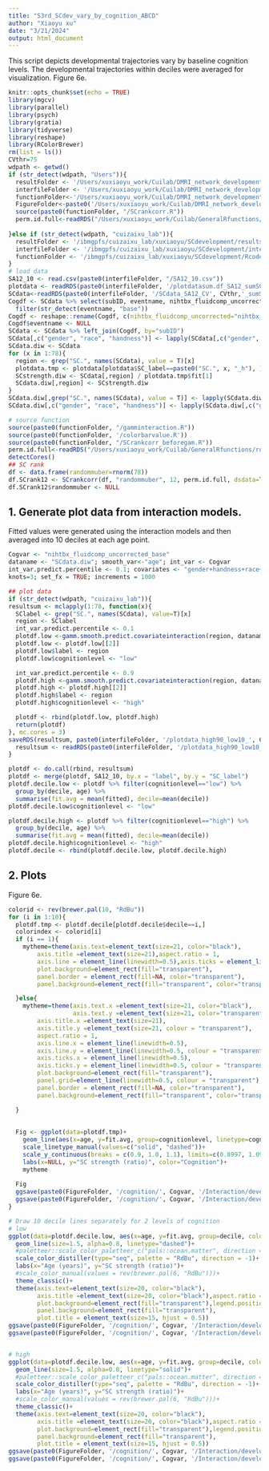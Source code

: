 ```yaml
---
title: "S3rd_SCdev_vary_by_cognition_ABCD"
author: "Xiaoyu xu"
date: "3/21/2024"
output: html_document
---
```

This script depicts developmental trajectories vary by baseline cognition levels.
The developmental trajectories within deciles were averaged for visualization. Figure 6e.
```r
knitr::opts_chunk$set(echo = TRUE)
library(mgcv)
library(parallel)
library(psych)
library(gratia)
library(tidyverse)
library(reshape)
library(RColorBrewer)
rm(list = ls())
CVthr=75
wdpath <- getwd()
if (str_detect(wdpath, "Users")){
  resultFolder <- '/Users/xuxiaoyu_work/Cuilab/DMRI_network_development/SC_development/results_ABCD'
  interfileFolder <- '/Users/xuxiaoyu_work/Cuilab/DMRI_network_development/SC_development/interdataFolder_ABCD'
  functionFolder<-'/Users/xuxiaoyu_work/Cuilab/DMRI_network_development/SC_development/Rcode_SCdevelopment/gamfunction'
  FigureFolder<-paste0('/Users/xuxiaoyu_work/Cuilab/DMRI_network_development/SC_development/Figure_ABCD_final/SA12/CV', CVthr)
  source(paste0(functionFolder, "/SCrankcorr.R"))
  perm.id.full<-readRDS("/Users/xuxiaoyu_work/Cuilab/GeneralRfunctions/rotate_parcellation/SA12_sphericalrotations_N10000.rds")
  
}else if (str_detect(wdpath, "cuizaixu_lab")){
  resultFolder <- '/ibmgpfs/cuizaixu_lab/xuxiaoyu/SCdevelopment/results_ABCD'
  interfileFolder <- '/ibmgpfs/cuizaixu_lab/xuxiaoyu/SCdevelopment/interdataFolder_ABCD'
  functionFolder <- '/ibmgpfs/cuizaixu_lab/xuxiaoyu/SCdevelopment/Rcode_SCdevelopment/gamfunction'
}
# load data
SA12_10 <- read.csv(paste0(interfileFolder, "/SA12_10.csv"))
plotdata <- readRDS(paste0(interfileFolder, '/plotdatasum.df_SA12_sumSCinvnode_siteall_CV', CVthr,'.rds'))
SCdata<-readRDS(paste0(interfileFolder, '/SCdata_SA12_CV', CVthr,'_sumSCinvnode.sum.msmtcsd.combatage.rds'))
Cogdf <- SCdata %>% select(subID, eventname, nihtbx_fluidcomp_uncorrected) %>% drop_na() %>% 
  filter(str_detect(eventname, "base"))
Cogdf <- reshape::rename(Cogdf, c(nihtbx_fluidcomp_uncorrected="nihtbx_fluidcomp_uncorrected_base"))
Cogdf$eventname <- NULL
SCdata <- SCdata %>% left_join(Cogdf, by="subID")
SCdata[,c("gender", "race", "handness")] <- lapply(SCdata[,c("gender", "race", "handness")], as.factor)
SCdata.diw <- SCdata
for (x in 1:78){
  region <- grep("SC.", names(SCdata), value = T)[x]
  plotdata.tmp <- plotdata[plotdata$SC_label==paste0("SC.", x, "_h"), ]
  SCstrength.diw <- SCdata[,region] / plotdata.tmp$fit[1]
  SCdata.diw[,region] <- SCstrength.diw
}
SCdata.diw[,grep("SC.", names(SCdata), value = T)] <- lapply(SCdata.diw[,grep("SC.", names(SCdata), value = T)], as.numeric)
SCdata.diw[,c("gender", "race", "handness")] <- lapply(SCdata.diw[,c("gender", "race", "handness")], as.factor)

# source function
source(paste0(functionFolder, "/gamminteraction.R"))
source(paste0(functionFolder, '/colorbarvalue.R'))
source(paste0(functionFolder, "/SCrankcorr_beforegam.R"))
perm.id.full<-readRDS("/Users/xuxiaoyu_work/Cuilab/GeneralRfunctions/rotate_parcellation/SA12_sphericalrotations_N10000.rds")
detectCores()
## SC rank
df <- data.frame(randommuber=rnorm(78))
df.SCrank12 <- SCrankcorr(df, "randommuber", 12, perm.id.full, dsdata=TRUE)
df.SCrank12$randommuber <- NULL

```

## 1. Generate plot data from interaction models.
Fitted values were generated using the interaction models and then averaged into 10 deciles at each age point.
```r
Cogvar <- "nihtbx_fluidcomp_uncorrected_base"
dataname <- "SCdata.diw"; smooth_var<-"age"; int_var <- Cogvar
int_var.predict.percentile <- 0.1; covariates <- "gender+handness+race+mean_fd"
knots=3; set_fx = TRUE; increments = 1000

## plot data
if (str_detect(wdpath, "cuizaixu_lab")){
resultsum <- mclapply(1:78, function(x){
  SClabel <- grep("SC.", names(SCdata), value=T)[x]
  region <- SClabel
  int_var.predict.percentile <- 0.1
  plotdf.low <-gamm.smooth.predict.covariateinteraction(region, dataname, smooth_var, int_var,int_var.predict.percentile, covariates, knots, set_fx, increments, stats_only=F)
  plotdf.low <- plotdf.low[[2]]
  plotdf.low$label <- region
  plotdf.low$cognitionlevel <- "low"

  int_var.predict.percentile <- 0.9
  plotdf.high <-gamm.smooth.predict.covariateinteraction(region, dataname, smooth_var, int_var,int_var.predict.percentile, covariates, knots, set_fx, increments, stats_only=F)
  plotdf.high <- plotdf.high[[2]]
  plotdf.high$label <- region
  plotdf.high$cognitionlevel <- "high"

  plotdf <- rbind(plotdf.low, plotdf.high)
  return(plotdf)
}, mc.cores = 3)
saveRDS(resultsum, paste0(interfileFolder, '/plotdata_high90_low10_', Cogvar, '_develop.rds'))}else{
  resultsum <- readRDS(paste0(interfileFolder, '/plotdata_high90_low10_', Cogvar, '_develop.rds'))
}

plotdf <- do.call(rbind, resultsum)
plotdf <- merge(plotdf, SA12_10, by.x = "label", by.y = "SC_label")
plotdf.decile.low <- plotdf %>% filter(cognitionlevel=="low") %>% 
  group_by(decile, age) %>%
  summarise(fit.avg = mean(fitted), decile=mean(decile))
plotdf.decile.low$cognitionlevel <- "low"

plotdf.decile.high <- plotdf %>% filter(cognitionlevel=="high") %>% 
  group_by(decile, age) %>%
  summarise(fit.avg = mean(fitted), decile=mean(decile))
plotdf.decile.high$cognitionlevel <- "high"
plotdf.decile <- rbind(plotdf.decile.low, plotdf.decile.high)

```

## 2. Plots
Figure 6e.
```r
colorid <- rev(brewer.pal(10, "RdBu"))
for (i in 1:10){
  plotdf.tmp <- plotdf.decile[plotdf.decile$decile==i,]
  colorindex <- colorid[i]
  if (i == 1){
    mytheme=theme(axis.text=element_text(size=21, color="black"), 
        axis.title =element_text(size=21),aspect.ratio = 1,
        axis.line = element_line(linewidth=0.5),axis.ticks = element_line(linewidth=0.5),
        plot.background=element_rect(fill="transparent"),
        panel.border = element_rect(fill=NA, color="transparent"),
        panel.background=element_rect(fill="transparent", color="transparent"), legend.position = "none")

  }else{
    mytheme=theme(axis.text.x =element_text(size=21, color="black"), 
                  axis.text.y =element_text(size=21, color="transparent"),
        axis.title.x =element_text(size=21),
        axis.title.y =element_text(size=21, colour = "transparent"),
        aspect.ratio = 1,
        axis.line.x = element_line(linewidth=0.5), 
        axis.line.y = element_line(linewidth=0.5, colour = "transparent"),
        axis.ticks.x = element_line(linewidth=0.5),
        axis.ticks.y = element_line(linewidth=0.5, colour = "transparent"),
        plot.background=element_rect(fill="transparent"),
        panel.grid=element_line(linewidth=0.5, colour = "transparent"),
        panel.border = element_rect(fill=NA, color="transparent"),
        panel.background=element_rect(fill="transparent", color="transparent"), legend.position = "none")

  }
  
  
  Fig <- ggplot(data=plotdf.tmp)+
    geom_line(aes(x=age, y=fit.avg, group=cognitionlevel, linetype=cognitionlevel), linewidth=1.2, color=colorindex)+
    scale_linetype_manual(values=c("solid", "dashed"))+
    scale_y_continuous(breaks = c(0.9, 1.0, 1.1), limits=c(0.8997, 1.0980))+
    labs(x=NULL, y="SC strength (ratio)", color="Cognition")+
    mytheme
  
  Fig
  ggsave(paste0(FigureFolder, '/cognition/', Cogvar, '/Interaction/developmentcurve_decile', i, '.tiff'),Fig, width = 10, height = 10, units = "cm")
  ggsave(paste0(FigureFolder, '/cognition/', Cogvar, '/Interaction/developmentcurve_decile', i, '.svg'),Fig, width = 10, height = 10, units = "cm")
}

# Draw 10 decile lines separately for 2 levels of cognition
# low
ggplot(data=plotdf.decile.low, aes(x=age, y=fit.avg, group=decile, color=decile))+
  geom_line(size=1.5, alpha=0.8, linetype="dashed")+
  #paletteer::scale_color_paletteer_c("pals::ocean.matter", direction = -1, values=colorbarvalues.meanderiv2, oob = squish) +
  scale_color_distiller(type="seq", palette = "RdBu", direction = -1)+
  labs(x="Age (years)", y="SC strength (ratio)")+
  #scale_color_manual(values = rev(brewer.pal(6, "RdBu")))+
  theme_classic()+
  theme(axis.text=element_text(size=20, color="black"), 
        axis.title =element_text(size=20, color="black"),aspect.ratio = 0.8,
        plot.background=element_rect(fill="transparent"),legend.position = "none",
        panel.background=element_rect(fill="transparent"),
        plot.title = element_text(size=15, hjust = 0.5))
ggsave(paste0(FigureFolder, '/cognition/', Cogvar, '/Interaction/developmentcurve_decile_ratio_low.tiff'),width = 14, height = 12, units = "cm")
ggsave(paste0(FigureFolder, '/cognition/', Cogvar, '/Interaction/developmentcurve_decile_ratio_low.svg'),width = 14, height = 12, units = "cm")


# high
ggplot(data=plotdf.decile.low, aes(x=age, y=fit.avg, group=decile, color=decile))+
  geom_line(size=1.5, alpha=0.8, linetype="solid")+
  #paletteer::scale_color_paletteer_c("pals::ocean.matter", direction = -1, values=colorbarvalues.meanderiv2, oob = squish) +
  scale_color_distiller(type="seq", palette = "RdBu", direction = -1)+
  labs(x="Age (years)", y="SC strength (ratio)")+
  #scale_color_manual(values = rev(brewer.pal(6, "RdBu")))+
  theme_classic()+
  theme(axis.text=element_text(size=20, color="black"), 
        axis.title =element_text(size=20, color="black"),aspect.ratio = 0.8,
        plot.background=element_rect(fill="transparent"),legend.position = "none",
        panel.background=element_rect(fill="transparent"),
        plot.title = element_text(size=15, hjust = 0.5))
ggsave(paste0(FigureFolder, '/cognition/', Cogvar, '/Interaction/developmentcurve_decile_ratio_high.tiff'),width = 14, height = 12, units = "cm")
ggsave(paste0(FigureFolder, '/cognition/', Cogvar, '/Interaction/developmentcurve_decile_ratio_high.svg'),width = 14, height = 12, units = "cm")

```



